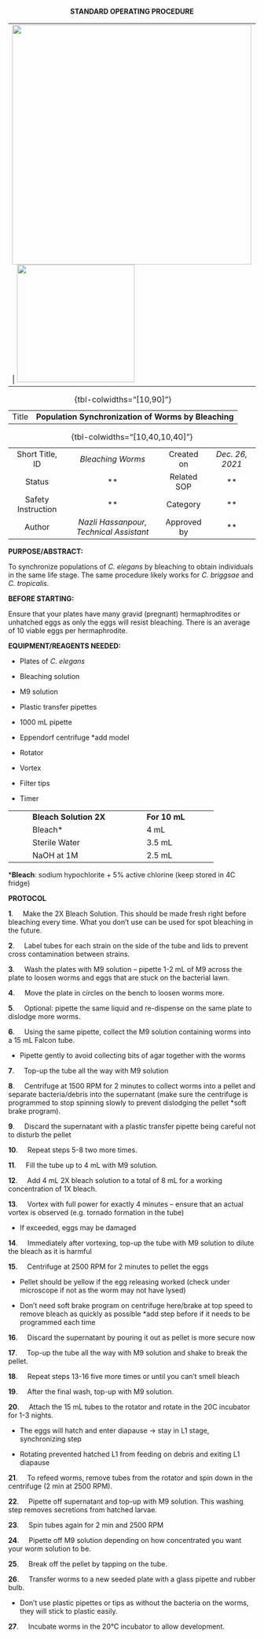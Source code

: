 <div align="center">

**STANDARD OPERATING PROCEDURE**

+------------------------------------------------+--------------------------------------+
| ![](https://raw.githubusercontent.com/SerenaDingLab/lab-manual/main/img/MPI_AB_logo.png){width="487"}  | ![](https://raw.githubusercontent.com/SerenaDingLab/lab-manual/main/img/UniKN_Logo.png){width="239"} |
+------------------------------------------------+--------------------------------------+

| | |
|---------:|:----------------------------:|
| Title   | **Population Synchronization of Worms by Bleaching** |
: {tbl-colwidths="[10,90]"}

| | | | |
|:----:|:----:|:----:|:----:|
| Short Title, ID | *Bleaching Worms* | Created on | *Dec. 26, 2021* |
| Status | ** | Related SOP | ** |
| Safety Instruction |**  | Category |** |
| Author | *Nazli Hassanpour, Technical Assistant* | Approved by | ** |
: {tbl-colwidths="[10,40,10,40]"}

<div align="left">
**PURPOSE/ABSTRACT:**

To synchronize populations of *C. elegans* by bleaching to obtain individuals in the same life stage. The same procedure likely works for *C.* *briggsae* and *C.* *tropicalis.*

**BEFORE STARTING:**

Ensure that your plates have many gravid (pregnant) hermaphrodites or unhatched eggs as only the eggs will resist bleaching. There is an average of 10 viable eggs per hermaphrodite.

**EQUIPMENT/REAGENTS NEEDED:**

-    Plates of *C. elegans*

-    Bleaching solution

-    M9 solution

-    Plastic transfer pipettes

-    1000 mL pipette

-    Eppendorf centrifuge \*add model

-    Rotator

-    Vortex

-    Filter tips

-    Timer

+-----+--------------------------+-----+---------------+----+
|     | **Bleach Solution 2X**   |     | **For 10 mL** |    |
+-----+--------------------------+-----+---------------+----+
|     | Bleach\*                 |     | 4 mL          |    |
+-----+--------------------------+-----+---------------+----+
|     | Sterile Water            |     | 3.5 mL        |    |
+-----+--------------------------+-----+---------------+----+
|     | NaOH at 1M               |     | 2.5 mL        |    |
+-----+--------------------------+-----+---------------+----+

\***Bleach**: sodium hypochlorite + 5% active chlorine (keep stored in 4C fridge)

**PROTOCOL**

**1**.     Make the 2X Bleach Solution. This should be made fresh right before bleaching every time. What you don’t use can be used for spot bleaching in the future.

**2**.     Label tubes for each strain on the side of the tube and lids to prevent cross contamination between strains.

**3**.     Wash the plates with M9 solution – pipette 1-2 mL of M9 across the plate to loosen worms and eggs that are stuck on the bacterial lawn.

**4**.     Move the plate in circles on the bench to loosen worms more.

**5**.     Optional: pipette the same liquid and re-dispense on the same plate to dislodge more worms.

**6**.     Using the same pipette, collect the M9 solution containing worms into a 15 mL Falcon tube.

-    Pipette gently to avoid collecting bits of agar together with the worms

**7**.     Top-up the tube all the way with M9 solution

**8**.     Centrifuge at 1500 RPM for 2 minutes to collect worms into a pellet and separate bacteria/debris into the supernatant (make sure the centrifuge is programmed to stop spinning slowly to prevent dislodging the pellet \*soft brake program).

**9**.     Discard the supernatant with a plastic transfer pipette being careful not to disturb the pellet

**10**.     Repeat steps 5-8 two more times.

**11**.     Fill the tube up to 4 mL with M9 solution.

**12**.     Add 4 mL 2X bleach solution to a total of 8 mL for a working concentration of 1X bleach.

**13**.     Vortex with full power for exactly 4 minutes – ensure that an actual vortex is observed (e.g. tornado formation in the tube)

-    If exceeded, eggs may be damaged

**14**.     Immediately after vortexing, top-up the tube with M9 solution to dilute the bleach as it is harmful

**15**.     Centrifuge at 2500 RPM for 2 minutes to pellet the eggs

-   Pellet should be yellow if the egg releasing worked (check under microscope if not as the worm may not have lysed)

-   Don’t need soft brake program on centrifuge here/brake at top speed to remove bleach as quickly as possible \*add step before if it needs to be programmed each time

**16**.     Discard the supernatant by pouring it out as pellet is more secure now

**17**.     Top-up the tube all the way with M9 solution and shake to break the pellet.

**18**.     Repeat steps 13-16 five more times or until you can’t smell bleach

**19**.     After the final wash, top-up with M9 solution.

**20**.     Attach the 15 mL tubes to the rotator and rotate in the 20C incubator for 1-3 nights.

-    The eggs will hatch and enter diapause -\> stay in L1 stage, synchronizing step

-    Rotating prevented hatched L1 from feeding on debris and exiting L1 diapause

**21**.     To refeed worms, remove tubes from the rotator and spin down in the centrifuge (2 min at 2500 RPM).

**22**.     Pipette off supernatant and top-up with M9 solution. This washing step removes secretions from hatched larvae.

**23**.     Spin tubes again for 2 min and 2500 RPM

**24**.     Pipette off M9 solution depending on how concentrated you want your worm solution to be.

**25**.     Break off the pellet by tapping on the tube.

**26**.     Transfer worms to a new seeded plate with a glass pipette and rubber bulb.

-    Don’t use plastic pipettes or tips as without the bacteria on the worms, they will stick to plastic easily.

**27**.     Incubate worms in the 20°C incubator to allow development.
